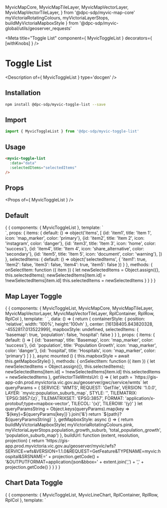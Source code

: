   MyvicMapCore,
  MyvicMapTileLayer,
  MyvicMapVectorLayer,
  MyvicMapVectorTileLayer,
} from '@dpc-sdp/myvic-map-core'
  myVictoriaRotatingColours,
  myVictoriaLayerStops,
  buildMyVictoriaMapboxStyle
} from '@dpc-sdp/myvic-global/utils/geoserver_requests'

<Meta title="Toggle List" component={ MyvicToggleList } decorators={ [withKnobs] } />

# Toggle List

<Description of={ MyvicToggleList } type='docgen' />

## Installation

```bash
npm install @dpc-sdp/myvic-toggle-list --save
```

## Import

```javascript
import { MyvicToggleList } from '@dpc-sdp/myvic-toggle-list'
```

## Usage

```html
<myvic-toggle-list
  :data="data"
  :selectedItems="selectedItems"
/>
```

## Props

<Props of={ MyvicToggleList } />

## Default

<Preview>
  <Story name="Default">
    {
      {
        components: { MyvicToggleList },
        template: `
          <div>
            <myvic-toggle-list
              :items="items"
              :selectedItems="selectedItems"
              @item-selected="onSelectItem"
            />
          </div>
        `,
        props: {
          items: {
            default: () => object('items', [
              {id: 'item1', title: 'Item 1', icon: 'map_marker', color: 'primary'},
              {id: 'item2', title: 'Item 2', icon: 'instagram', color: 'danger'},
              {id: 'item3', title: 'Item 3', icon: 'home', color: 'success'},
              {id: 'item4', title: 'Item 4', icon: 'share_alternative', color: 'secondary'},
              {id: 'item5', title: 'Item 5', icon: 'document', color: 'warning'},
            ])
          },
          selectedItems: {
            default: () => object('selectedItems', {
              'item1': true,
              'item2': false,
              'item3': false,
              'item4': true,
              'item5': false
            })
          }
        },
        methods: {
          onSelectItem: function ({ item }) {
            let newSelectedItems = Object.assign({}, this.selectedItems);
            newSelectedItems[item.id] = !newSelectedItems[item.id]
            this.selectedItems = newSelectedItems
          }
        }
      }
    }
  </Story>
</Preview>

## Map Layer Toggle

<Preview>
  <Story name="Map Layer Toggle">
    {
      {
        components: {
          MyvicToggleList,
          MyvicMapCore,
          MyvicMapTileLayer,
          MyvicMapVectorLayer,
          MyvicMapVectorTileLayer,
          RplContainer,
          RplRow,
          RplCol },
        template: `
          <RplContainer style="width: 100%">
            <rpl-row>
              <rpl-col cols=4>
                <myvic-toggle-list
                  :items="items"
                  :selectedItems="selectedItems"
                  @item-selected="onSelectItem"
                />
              </rpl-col>
              <rpl-col cols=8>
                <myvic-map-core
                  :containerStyle="containerStyle"
                  :center="center"
                  :zoom="12"
                  :minZoom="10"
                  :enableSelectInteraction="true"
                >
                  <myvic-map-tile-layer
                    type="OSM"
                    :visible="selectedItems.basemap"
                  />
                  <myvic-map-vector-tile-layer
                    :url="getVectorTileWmtsUrl()"
                    dataFormat="MVT"
                    mapboxStyleMethod="stylefunction"
                    :mapboxStyle="mapboxStyle"
                    mapboxStyleSource="Pink"
                    :visible="selectedItems.population"
                    :opacity="0.8"
                    :zIndex="100"
                  />
                  <myvic-map-vector-layer
                    :urlFunction="buildUrl"
                    dataFormat="GeoJSON"
                    loadingStrategy="bbox"
                    :enablePopup="true"
                    :visible="selectedItems.hospital"
                    :zIndex="200"
                  />
                </myvic-map-core>
              </rpl-col>
            </rpl-row>
          </RplContainer>
        `,
        data: () => {
          return {
            containerStyle: { position: 'relative', width: '100%', height:'100vh' },
            center: [16138405.843820328, -4552817.013522999],
            mapboxStyle: undefined,
            selectedItems: {
               'basemap': true,
               'population': false,
               'hospital': false
             }
          }
        },
        props: {
          items: {
            default: () => [
              {id: 'basemap', title: 'Basemap', icon: 'map_marker', color: 'success'},
              {id: 'population', title: 'Population Growth', icon: 'map_marker', color: 'danger'},
              {id: 'hospital', title: 'Hospitals', icon: 'map_marker', color: 'primary'}
            ]
          }
        },
        async mounted () {
          this.mapboxStyle = await this.getMapboxStyle()
        },
        methods: {
          onSelectItem: function ({ item }) {
            let newSelectedItems = Object.assign({}, this.selectedItems);
            newSelectedItems[item.id] = !newSelectedItems[item.id]
            this.selectedItems = newSelectedItems
          },
          getVectorTileWmtsUrl: () => {
            let path = `https://gis-app-cdn.prod.myvictoria.vic.gov.au/geoserver/gwc/service/wmts`
            let queryParams = {
              SERVICE: 'WMTS',
              REQUEST: 'GetTile',
              VERSION: '1.0.0',
              LAYER: `myvic:population_suburb_map`,
              STYLE: '',
              TILEMATRIX: `EPSG:3857:{z}`,
              TILEMATRIXSET: 'EPSG:3857',
              FORMAT: 'application/x-protobuf;type=mapbox-vector',
              TILECOL: '{x}',
              TILEROW: '{y}'
            }
            let queryParamsString = Object.keys(queryParams).map(key => `${key}=${queryParams[key]}`).join('&')
            return `${path}?${queryParamsString}`
          },
          getMapboxStyle: async () => {
            return buildMyVictoriaMapboxStyle(
              myVictoriaRotatingColours.pink,
              myVictoriaLayerStops.population_growth_suburb,
              'total_population_growth',
              'population_suburb_map')
          },
          buildUrl: function (extent, resolution, projection) {
            return 'https://gis-app.prod.myvictoria.vic.gov.au/geoserver/myvic/wfs?SERVICE=wfs&VERSION=1.1.0&REQUEST=GetFeature&TYPENAME=myvic:hospital&SRSNAME=' + projection.getCode() + '&OUTPUTFORMAT=application/json&bbox=' + extent.join(',') + ',' + projection.getCode()
          }
        }
      }
    }
  </Story>
</Preview>

## Chart Data Toggle

<Preview>
  <Story name="Chart Data Toggle">
    {
      {
        components: {
          MyvicToggleList,
          MyvicLineChart,
          RplContainer,
          RplRow,
          RplCol },
        template: `
          <RplContainer style="width: 100%; height: 100%">
            <rpl-row>
              <rpl-col cols=4>
                <myvic-toggle-list
                  :items="items"
                  :selectedItems="selectedItems"
                  @item-selected="onSelectItem"
                />
              </rpl-col>
              <rpl-col cols=7>
                <div style="width: 100%; height: 90vh">
                  <myvic-line-chart title="Line Chart" :data="chartData" :showLegend="true" dataFormat="normal" />
                </div>
              </rpl-col>
            </rpl-row>
          </RplContainer>
        `,
        data: () => {
          return {
            selectedItems: {
               'dataset1': true,
               'dataset2': false,
               'dataset3': false
            },
            chartDataz: {
              labels: ['January', 'February', 'March', 'April', 'May', 'June', 'July', 'August', 'September', 'October', 'November', 'December'],
              datasets: [
                {
                  label: 'Dataset 1',
                  data: [22, 20, 12, 10, 13, 39, 40, 41, 52, 52, 54, 58]
                }
              ]
            }
          }
        },
        computed: {
          chartData () {
            let datasets = []
            if (this.selectedItems.dataset1) {
              datasets.push({
                label: 'Dataset 1',
                data: [22, 20, 12, 10, 13, 39, 40, 41, 52, 52, 54, 58]
              })
            }
            if (this.selectedItems.dataset2) {
              datasets.push({
                label: 'Dataset 2',
                data: [64, 39, 31, 44, 55, 12, 20, 35, 67, 40, 42, 28]
              })
            }
            if (this.selectedItems.dataset3) {
              datasets.push({
                label: 'Dataset 3',
                data: [40, 26, 31, 37, 45, 29, 25, 18, 7, 15, 24, 36]
              })
            }
            return {
               labels: ['January', 'February', 'March', 'April', 'May', 'June', 'July', 'August', 'September', 'October', 'November', 'December'],
               datasets
             }
          }
        },
        props: {
          items: {
            default: () => [
              {id: 'dataset1', title: 'Dataset 1'},
              {id: 'dataset2', title: 'Dataset 2'},
              {id: 'dataset3', title: 'Dataset 3'}
            ]
          }
        },
        methods: {
          onSelectItem: function ({ item }) {
            let newSelectedItems = Object.assign({}, this.selectedItems);
            newSelectedItems[item.id] = !newSelectedItems[item.id]
            this.selectedItems = newSelectedItems
          }
        }
      }
    }
  </Story>
</Preview>

